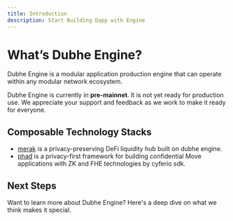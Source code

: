 ```yaml
---
title: Introduction
description: Start Building Dapp with Engine
---
```



# What’s Dubhe Engine?

Dubhe Engine is a modular application production engine that can operate within any modular network ecosystem.

<Callout type="error">
    Dubhe Engine is currently in <strong>pre-mainnet</strong>. It is not yet ready for production use. We appreciate your support and feedback as we work to make it ready for everyone.
</Callout>

## Composable Technology Stacks

- [merak](/engine/docs/merak) is a privacy-preserving DeFi liquidity hub built on dubhe engine.
- [phad](/engine/docs/phad) is a privacy-first framework for building confidential Move applications with ZK and FHE technologies by cyferio sdk.

## Next Steps

Want to learn more about Dubhe Engine? Here's a deep dive on what we think makes it special.

<TurbopackQuickstartArea />

[//]: # "<FullTurboCTA />"
